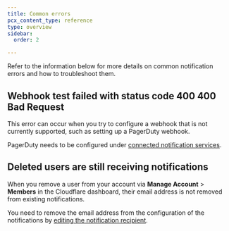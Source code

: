 ```yaml
---
title: Common errors
pcx_content_type: reference
type: overview
sidebar:
  order: 2

---
```


Refer to the information below for more details on common notification errors and how to troubleshoot them.

## Webhook test failed with status code 400 400 Bad Request

This error can occur when you try to configure a webhook that is not currently supported, such as setting up a PagerDuty webhook.

PagerDuty needs to be configured under [connected notification services](/notifications/get-started/configure-pagerduty/).

## Deleted users are still receiving notifications

When you remove a user from your account via **Manage Account** > **Members** in the Cloudflare dashboard, their email address is not removed from existing notifications.

You need to remove the email address from the configuration of the notifications by [editing the notification recipient](/notifications/get-started/#edit-a-notification).
